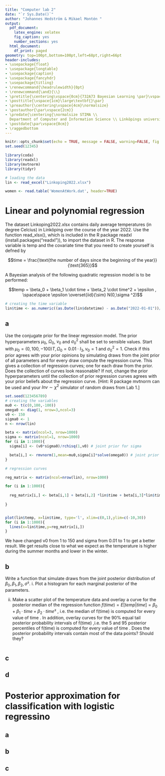 ```yaml
---
title: "Computer lab 2"
date: "`r Sys.Date()`"
author: "Johannes Hedström & Mikael Montén "
output:
  pdf_document:
    latex_engine: xelatex
    fig_caption: yes
    number_sections: yes
  html_document:
    df_print: paged
geometry: top=100pt,bottom=100pt,left=68pt,right=66pt
header-includes:
- \usepackage{float}
- \usepackage{longtable}
- \usepackage{caption}
- \usepackage{fancyhdr}
- \usepackage{titling}
- \renewcommand{\headrulewidth}{0pt}
- \renewcommand{\and}{\\}
- \pretitle{\centering\vspace{0cm}{732A73 Bayesian Learning \par}\vspace{5cm}\Huge\textbf}
- \posttitle{\vspace{1cm}\large\textbf{}\par}
- \preauthor{\centering\vspace{4cm}\normalsize}
- \postauthor{\par\vspace{2cm}}
- \predate{\centering{\normalsize STIMA \\
  Department of Computer and Information Science \\ Linköpings universitet \par}}
- \postdate{\par\vspace{0cm}}
- \raggedbottom
---
```



<!-- page number pos -->
\fancyhf{}
\fancyfoot[C]{\thepage}
\pagestyle{fancy}

<!-- no page nr on first page  -->
\pagenumbering{gobble}

<!-- Anger sidbrytning -->
\clearpage

<!-- creating the table of contents -->
\setcounter{tocdepth}{3}
\tableofcontents

<!-- new page -->
\clearpage

<!-- starting the count on 1 after the contents -->
\pagenumbering{arabic}
\setcounter{page}{1}

```r
knitr::opts_chunk$set(echo = TRUE, message = FALSE, warning=FALSE, fig.width = 5, fig.height = 3, fig.align = 'center')
set.seed(12345)
```

```r
library(coda)
library(readxl)
library(mvtnorm)
library(tidyr)
```


```r
# loading the data
lin <- read_excel("Linkoping2022.xlsx")

women <- read.table('WomenAtWork.dat', header=TRUE)

```



# Linear and polynomial regression

The dataset Linkoping2022.xlsx contains daily average temperatures (in degree Celcius) in Linköping over the course of the year 2022. Use the function read_xlsx(),
which is included in the R package readxl (install.packages("readxl")), to import the dataset in R. The response variable is temp and the covariate time that you need
to create yourself is defned by

$$time = \frac{\text{the number of days since the beginning of the year}}{\text{365}}$$

A Bayesian analysis of the following quadratic regression model is to be performed:

$$temp = \beta_0 + \beta_1 \cdot time + \beta_2 \cdot time^2 + \epsilon , \space\space \epsilon \overset{iid}{\sim}  N(0,\sigma ^2)$$
```r
# creating the time variable
lin$time <- as.numeric((as.Date(lin$datetime) - as.Date("2022-01-01"))/365)
```

## a

Use the conjugate prior for the linear regression model. The prior hyperparameters $\mu_0$, $\Omega _0$, $v_0$ and $\sigma^2_0$ shall be set to sensible values. Start with
$\mu_0= (0, 100, −100)T, \Omega_0 = 0.01 \cdot I_3, v_0 = 1$ and $\sigma_0^2 =1$. Check if this prior agrees with your prior opinions by simulating draws from the joint prior
of all parameters and for every draw compute the regression curve. This gives a collection of regression curves; one for each draw from the prior. Does the
collection of curves look reasonable? If not, change the prior hyperparameters until the collection of prior regression curves agrees with your prior beliefs
about the regression curve. [Hint: R package mvtnorm can be used and your $Inv  \sim \chi^2$ simulator of random draws from Lab 1.]


```r
set.seed(123456789)
# creating the variables
mu0 <- t(c(0,100,-100))
omega0 <- diag(1, nrow=3,ncol=3)
v0 <- 150
sigma0 <- 1
n <- nrow(lin)

beta <- matrix(ncol=3, nrow=1000)
sigma <- matrix(ncol=1, nrow=1000)
for (i in 1:1000){
  sigma[i] <- (v0*sigma0)/rchisq(1,v0) # joint prior for sigma

  beta[i,] <- rmvnorm(1,mean=mu0,sigma[i]*solve(omega0)) # joint prior for beta
}

```

```r
# regression curves 

reg_matrix <- matrix(ncol=nrow(lin), nrow=1000)

for (i in 1:1000){
  
  reg_matrix[i,] <- beta[i,1] + beta[i,2] *lin$time + beta[i,3]*lin$time^2 + rnorm(1,0,sigma[i])
  
}


plot(lin$temp, x=lin$time, type='l', xlim=c(0,1),ylim=c(-10,30))
for (i in 1:1000){
  lines(x=lin$time,y=reg_matrix[i,])
}
```

We have changed v0 from 1 to 150 and sigma from 0.01 to 1 to get a better result. We get results close to what we expect as the temperature is higher during the summer months and lower in the winter. 

## b

Write a function that simulate draws from the joint posterior distribution of $\beta_0, \beta_1 , \beta_2, \sigma²$.
  i. Plot a histogram for each marginal posterior of the parameters.
  
  ii. Make a scatter plot of the temperature data and overlay a curve for the
  posterior median of the regression function $f(time) = E [temp|time] = \beta_0 + \beta_1 · time + \beta_2 · time²$ , i.e. the median of      f(time) is computed for every value of time . In addition, overlay curves for the 90% equal tail posterior probability intervals of f(time)   ,i.e. the 5 and 95 posterior percentiles of f(time) is computed for every value of time . Does the posterior probability intervals contain   most of the data points? Should they?
  
```r

```


## c

## d



# Posterior approximation for classification with logistic regressino


## a


## b


## c